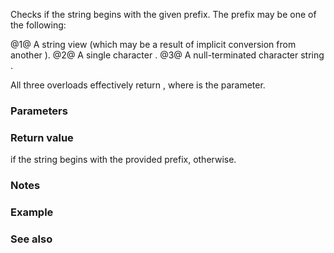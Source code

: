 {{cpp/string/basic_string/title|starts_with}}
{{cpp/string/basic_string/navbar}}
{{dcl begin}}
{{dcl|num=1|since=c++20|1=
constexpr bool
    starts_with( std::basic_string_view&lt;CharT,Traits&gt; sv ) const noexcept;
}}
{{dcl|num=2|since=c++20|1=
constexpr bool
    starts_with( CharT ch ) const noexcept;
}}
{{dcl|num=3|since=c++20|1=
constexpr bool
    starts_with( const CharT* s ) const;
}}
{{dcl end}}

Checks if the string begins with the given prefix. The prefix may be one of the following:

@1@ A string view {{tt|sv}} (which may be a result of implicit conversion from another {{tt|std::basic_string}}).
@2@ A single character {{c|ch}}.
@3@ A null-terminated character string {{c|s}}.

All three overloads effectively return {{c|std::basic_string_view&lt;CharT, Traits&gt;(data(), size()).starts_with(x)}}, where {{tt|x}} is the parameter.

===Parameters===
{{par begin}}
{{par|sv|a string view which may be a result of implicit conversion from another {{tt|std::basic_string}}}}
{{par|ch|a single character}}
{{par|s|a null-terminated character string}}
{{par end}}

===Return value===
{{c|true}} if the string begins with the provided prefix, {{c|false}} otherwise.

===Notes===
{{feature test macro|__cpp_lib_starts_ends_with|String prefix and suffix checking: {{lc|starts_with()}} and {{lc|ends_with()}}|std=C++20|value=201711L}}

===Example===
{{example
|code=
#include &lt;cassert&gt;
#include &lt;string&gt;
#include &lt;string_view&gt;

int main()
{
    using namespace std::literals;

    const auto str = "Hello, C++20!"s;

    assert
    (""
        &amp;&amp; str.starts_with("He"sv)  // (1)
        &amp;&amp; !str.starts_with("he"sv) // (1)
        &amp;&amp; str.starts_with("He"s)   // (1) implicit conversion string to string_view
        &amp;&amp; !str.starts_with("he"s)  // (1) implicit conversion string to string_view
        &amp;&amp; str.starts_with('H')     // (2)
        &amp;&amp; !str.starts_with('h')    // (2)
        &amp;&amp; str.starts_with("He")    // (3)
        &amp;&amp; !str.starts_with("he")   // (3)
    );
}
}}

===See also===
{{dsc begin}}
{{dsc inc|cpp/string/basic_string/dsc ends_with}}
{{dsc inc|cpp/string/basic_string_view/dsc starts_with}}
{{dsc inc|cpp/string/basic_string_view/dsc ends_with}}
{{dsc inc|cpp/string/basic_string/dsc contains}}
{{dsc inc|cpp/string/basic_string_view/dsc contains}}
{{dsc inc|cpp/string/basic_string/dsc compare}}
{{dsc inc|cpp/string/basic_string/dsc substr}}
{{dsc end}}

{{langlinks|de|es|fr|it|ja|pl|pt|ru|zh}}